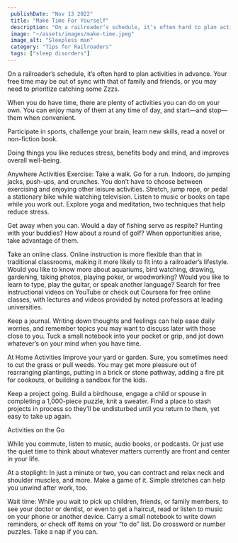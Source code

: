 ```yaml
---
 publishDate: "Nov 13 2022"
 title: "Make Time For Yourself"
 description: "On a railroader’s schedule, it’s often hard to plan activities in advance. Your free time may be out of sync with that of family and friends, or you may need to prioritize catching some Zzzs."
 image: "~/assets/images/make-time.jpeg"
 image_alt: "Sleepless man"
 category: "Tips for Railroaders"
 tags: ["sleep disorders"]
---
```


On a railroader’s schedule, it’s often hard to plan activities in advance. Your free time may be out of sync with that of family and friends, or you may need to prioritize catching some Zzzs.

When you do have time, there are plenty of activities you can do on your own. You can enjoy many of them at any time of day, and start—and stop—them when convenient.

Participate in sports, challenge your brain, learn new skills, read a novel or non-fiction book.

Doing things you like reduces stress, benefits body and mind, and improves overall well-being.

Anywhere Activities
Exercise: Take a walk. Go for a run. Indoors, do jumping jacks, push-ups, and crunches. You don’t have to choose between exercising and enjoying other leisure activities. Stretch, jump rope, or pedal a stationary bike while watching television. Listen to music or books on tape while you work out. Explore yoga and meditation, two techniques that help reduce stress.

Get away when you can. Would a day of fishing serve as respite? Hunting with your buddies? How about a round of golf? When opportunities arise, take advantage of them. 

Take an online class. Online instruction is more flexible than that in traditional classrooms, making it more likely to fit into a railroader’s lifestyle. Would you like to know more about aquariums, bird watching, drawing, gardening, taking photos, playing poker, or woodworking? Would you like to learn to type, play the guitar, or speak another language? Search for free instructional videos on YouTube or check out Coursera for free online classes, with lectures and videos provided by noted professors at leading universities.

Keep a journal. Writing down thoughts and feelings can help ease daily worries, and remember topics you may want to discuss later with those close to you. Tuck a small notebook into your pocket or grip, and jot down whatever’s on your mind when you have time. 

At Home Activities
Improve your yard or garden. Sure, you sometimes need to cut the grass or pull weeds. You may get more pleasure out of rearranging plantings, putting in a brick or stone pathway, adding a fire pit for cookouts, or building a sandbox for the kids.

Keep a project going. Build a birdhouse, engage a child or spouse in completing a 1,000-piece puzzle, knit a sweater. Find a place to stash projects in process so they’ll be undisturbed until you return to them, yet easy to take up again.

Activities on the Go

While you commute, listen to music, audio books, or podcasts. Or just use the quiet time to think about whatever matters currently are front and center in your life.

At a stoplight: In just a minute or two, you can contract and relax neck and shoulder muscles, and more. Make a game of it. Simple stretches can help you unwind after work, too.

Wait time: While you wait to pick up children, friends, or family members, to see your doctor or dentist, or even to get a haircut, read or listen to music on your phone or another device. Carry a small notebook to write down reminders, or check off items on your “to do” list. Do crossword or number puzzles. Take a nap if you can.